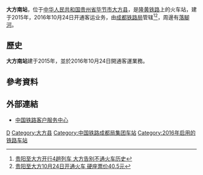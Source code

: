 {{Infobox China railway station
|车站名称 = 大方南站
|图片 = 
|图片介绍 = 
|其他名称 =
|车站拼音 = Dafangnan
|英文名称 = Dafangnan Railway Station
|车站代码 = 
|电报码 = DNE
|拼音码 = DFN
|车站地址 = [[贵州省|贵州省]][[毕节市|毕节市]][[大方县|大方县]]
|归属 = [[成都铁路局|成都铁路局]]
|车站等级 =
|线路 = [[隆黄铁路|隆黄铁路]]
|月台数目 = 
|股道数目 = 
}}
'''大方南站'''，位于[[中华人民共和国|中华人民共和国]][[贵州省|贵州省]][[毕节市|毕节市]][[大方县|大方县]]，是[[隆黄铁路|隆黄铁路]]上的火车站，建于2015年，2016年10月24日开通客运业务，由[[成都铁路局|成都铁路局]]管辖<ref>[http://www.gywb.cn/content/2016-10/23/content_5353346.htm 贵阳至大方开行4趟列车 大方告别不通火车历史]</ref><ref>[http://news.gmw.cn/newspaper/2016-10/24/content_117348648.htm 贵阳至大方10月24日开通火车 硬座票价40.5元]</ref>，周邊有[[落腳河|落腳河]]。

==歷史==
'''大方南站'''建于2015年，並於2016年10月24日開通客運業務。

==參考資料==
{{reflist}}
==外部連結==
* [http://www.12306.cn/mormhweb/ 中国铁路客户服务中心]{{Wayback|url=http://www.12306.cn/mormhweb/ |date=20180205163941 }}
{{China-rail-stub}}
{{隆黄铁路}}
[[Category:毕节市铁路车站|D]]
[[Category:大方县|Category:大方县]]
[[Category:中国铁路成都局集团车站|Category:中国铁路成都局集团车站]]
[[Category:2016年启用的铁路车站|Category:2016年启用的铁路车站]]